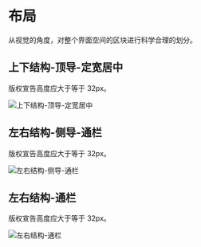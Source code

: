 # 布局

从视觉的角度，对整个界面空间的区块进行科学合理的划分。

## 上下结构-顶导-定宽居中

版权宣告高度应大于等于 32px。

<img src="/static/img/designs/content-layout-1.png" srcSet="/static/img/designs/content-layout-1@2x.png 2x" alt="上下结构-顶导-定宽居中" />

## 左右结构-侧导-通栏

版权宣告高度应大于等于 32px。

<img src="/static/img/designs/content-layout-2.png" srcSet="/static/img/designs/content-layout-2@2x.png 2x" alt="左右结构-侧导-通栏" />

## 左右结构-通栏

版权宣告高度应大于等于 32px。

<img src="/static/img/designs/content-layout-3.png" srcSet="/static/img/designs/content-layout-3@2x.png 2x" alt="左右结构-通栏" />
